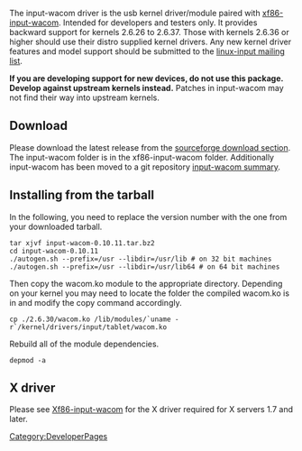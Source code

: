 The input-wacom driver is the usb kernel driver/module paired with [[xf86-input-wacom]].  Intended for developers and testers only.  It provides backward support for kernels 2.6.26 to 2.6.37.  Those with kernels 2.6.36 or higher should use their distro supplied kernel drivers.  Any new kernel driver features and model support should be submitted to the [https://patchwork.kernel.org/project/linux-input/ linux-input mailing list].

'''If you are developing support for new devices, do not use this package. Develop against upstream kernels instead.''' Patches in input-wacom may not find their way into upstream kernels.

== Download ==

Please download the latest release from the [https://sourceforge.net/projects/linuxwacom/files/xf86-input-wacom/input-wacom/ sourceforge download section].  The input-wacom folder is in the xf86-input-wacom folder.  Additionally input-wacom has been moved to a git repository [http://linuxwacom.git.sourceforge.net/git/gitweb.cgi?p=linuxwacom/input-wacom;a=summary input-wacom summary].

== Installing from the tarball ==
In the following, you need to replace the version number with the one from your downloaded tarball.
<pre>
tar xjvf input-wacom-0.10.11.tar.bz2
cd input-wacom-0.10.11
./autogen.sh --prefix=/usr --libdir=/usr/lib # on 32 bit machines
./autogen.sh --prefix=/usr --libdir=/usr/lib64 # on 64 bit machines
</pre>

Then copy the wacom.ko module to the appropriate directory.  Depending on your kernel you may need to locate the folder the compiled wacom.ko is in and modify the copy command accordingly.
<pre>
cp ./2.6.30/wacom.ko /lib/modules/`uname -r`/kernel/drivers/input/tablet/wacom.ko
</pre>
Rebuild all of the module dependencies.
<pre>
depmod -a
</pre>

== X driver ==
Please see [[Xf86-input-wacom]] for the X driver required for X servers 1.7 and later.

[[Category:DeveloperPages]]
